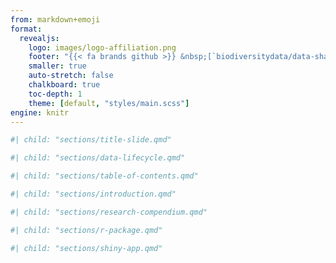 ```yaml
---
from: markdown+emoji
format:
  revealjs:
    logo: images/logo-affiliation.png
    footer: "{{< fa brands github >}} &nbsp;[`biodiversitydata/data-sharing`](https://github.com/biodiversitydata/data-sharing) &nbsp; &bull; &nbsp; {{< fa brands creative-commons >}} {{< fa brands creative-commons-by >}} &nbsp;[`cc-by-4.0`](https://creativecommons.org/licenses/by/4.0/deed.en)"
    smaller: true
    auto-stretch: false
    chalkboard: true
    toc-depth: 1
    theme: [default, "styles/main.scss"]
engine: knitr
---
```


<!-- Insert section 'Title slide' -->

```r
#| child: "sections/title-slide.qmd"
```

<!-- Insert section 'Data lifecycle' -->

```r
#| child: "sections/data-lifecycle.qmd"
```

<!-- Insert section 'Table of contents' -->

```r
#| child: "sections/table-of-contents.qmd"
```

<!-- Insert section 'Introduction' -->

```r
#| child: "sections/introduction.qmd"
```

<!-- Insert section 'Shiny App' -->

```r
#| child: "sections/research-compendium.qmd"
```

<!-- Insert section 'R package' -->

```r
#| child: "sections/r-package.qmd"
```

<!-- Insert section 'Shiny App' -->

```r
#| child: "sections/shiny-app.qmd"
```


